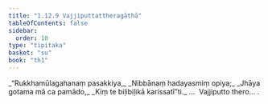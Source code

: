 ```yaml
---
title: "1.12.9 Vajjiputtattheragāthā"
tableOfContents: false
sidebar:
  order: 10
type: "tipitaka"
basket: "su"
book: "th1"
---
```



<DynamicBreadcrumb />

<Division number="119" book="th1">

<Paragraph number="265" type="verses" book="th1">
_“Rukkhamūlagahanaṃ pasakkiya,_  
_Nibbānaṃ hadayasmiṃ opiya;_  
_Jhāya gotama mā ca pamādo,_  
_Kiṃ te biḷibiḷikā karissatī”ti._  


</Paragraph>
</Division>

<Paragraph number="266" type="center" book="th1">
…  Vajjiputto thero… .
</Paragraph>